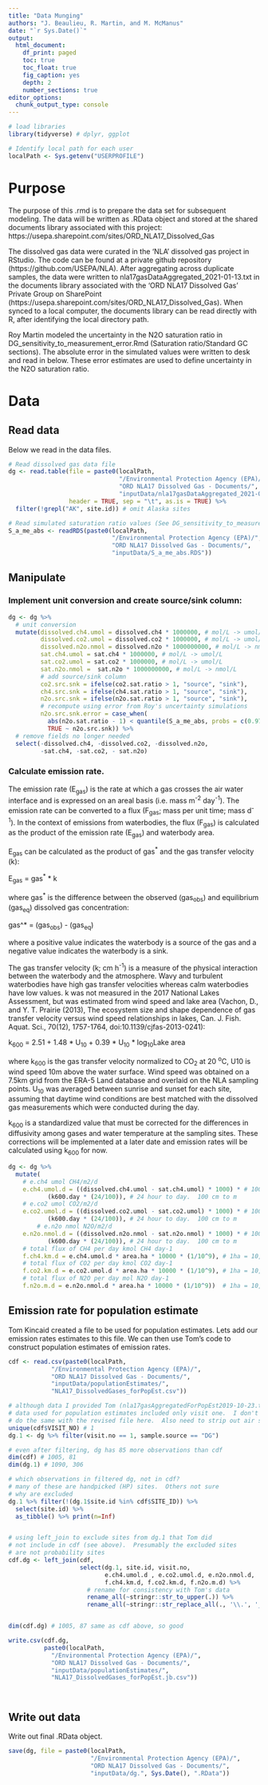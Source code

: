 ```yaml
---
title: "Data Munging"
authors: "J. Beaulieu, R. Martin, and M. McManus"
date: "`r Sys.Date()`"
output:
  html_document:
    df_print: paged
    toc: true
    toc_float: true
    fig_caption: yes
    depth: 2
    number_sections: true
editor_options: 
  chunk_output_type: console
---
```

```r
# load libraries
library(tidyverse) # dplyr, ggplot

# Identify local path for each user
localPath <- Sys.getenv("USERPROFILE")
```


# Purpose
The purpose of this .rmd is to prepare the data set for subsequent modeling.  The data will be written as .RData object and stored at the shared documents library associated with this project: https://usepa.sharepoint.com/sites/ORD_NLA17_Dissolved_Gas

The dissolved gas data were curated in the 'NLA' dissolved gas project in RStudio.  The code can be found at a private github repository (https://github.com/USEPA/NLA).  After aggregating across duplicate samples, the data were written to nla17gasDataAggregated_2021-01-13.txt in the documents library associated with the 'ORD NLA17 Dissolved Gas' Private Group on SharePoint (https://usepa.sharepoint.com/sites/ORD_NLA17_Dissolved_Gas).  When synced to a local computer, the documents library can be read directly with R, after identifying the local directory path.

Roy Martin modeled the uncertainty in the N2O saturation ratio in DG_sensitivity_to_measurement_error.Rmd (Saturation ratio/Standard GC sections). The absolute error in the simulated values were written to desk and read in below. These error estimates are used to define uncertainty in the N2O saturation ratio.

# Data
## Read data
Below we read in the data files.  

```r
# Read dissolved gas data file
dg <- read.table(file = paste0(localPath, 
                               "/Environmental Protection Agency (EPA)/",
                               "ORD NLA17 Dissolved Gas - Documents/",
                               "inputData/nla17gasDataAggregated_2021-02-01.txt"),
                 header = TRUE, sep = "\t", as.is = TRUE) %>%
  filter(!grepl("AK", site.id)) # omit Alaska sites

# Read simulated saturation ratio values (See DG_sensitivity_to_measurement_error.Rmd, Saturation ratio/Standard GC)
S_a_me_abs <- readRDS(paste0(localPath, 
                             "/Environmental Protection Agency (EPA)/",
                             "ORD NLA17 Dissolved Gas - Documents/",
                             "inputData/S_a_me_abs.RDS"))

```



## Manipulate
### Implement unit conversion and create source/sink column:
``` r
dg <- dg %>%
  # unit conversion
  mutate(dissolved.ch4.umol = dissolved.ch4 * 1000000, # mol/L -> umol/L
         dissolved.co2.umol = dissolved.co2 * 1000000, # mol/L -> umol/L,
         dissolved.n2o.nmol = dissolved.n2o * 1000000000, # mol/L -> nmol/L
         sat.ch4.umol = sat.ch4 * 1000000, # mol/L -> umol/L
         sat.co2.umol = sat.co2 * 1000000, # mol/L -> umol/L
         sat.n2o.nmol =  sat.n2o * 1000000000, # mol/L -> nmol/L
         # add source/sink column
         co2.src.snk = ifelse(co2.sat.ratio > 1, "source", "sink"),
         ch4.src.snk = ifelse(ch4.sat.ratio > 1, "source", "sink"),
         n2o.src.snk = ifelse(n2o.sat.ratio > 1, "source", "sink"),
         # recompute using error from Roy's uncertainty simulations
         n2o.src.snk.error = case_when(
           abs(n2o.sat.ratio - 1) < quantile(S_a_me_abs, probs = c(0.975)) ~ "undetermined",
           TRUE ~ n2o.src.snk)) %>%
  # remove fields no longer needed
  select(-dissolved.ch4, -dissolved.co2, -dissolved.n2o,
         -sat.ch4, -sat.co2, - sat.n2o)
```


### Calculate emission rate. 
The emission rate (E~gas~) is the rate at which a gas crosses the air water interface and is expressed on an areal basis (i.e. mass m^-2^ day^-1^).  The emission rate can be converted to a flux (F~gas~; mass per unit time; mass d^-1^).  In the context of emissions from waterbodies, the flux (F~gas~) is calculated as the product of the emission rate (E~gas~) and waterbody area.  

E~gas~ can be calculated as the product of gas^\*^ and the gas transfer velocity (k):

E~gas~ = gas^\*^ * k

where gas^\*^ is the difference between the observed (gas~obs~) and equilibrium (gas~eq~) dissolved gas concentration:

gas^\*\ = (gas~obs~) - (gas~eq~)

where a positive value indicates the waterbody is a source of the gas and a negative value indicates the waterbody is a sink.

The gas transfer velocity (k; cm h^-1^) is a measure of the physical interaction between the waterbody and the atmosphere.  Wavy and turbulent waterbodies have high gas transfer velocities whereas calm waterbodies have low values.  k was not measured in the 2017 National Lakes Assessment, but was estimated from wind speed and lake area (Vachon, D., and Y. T. Prairie (2013), The ecosystem size and shape dependence of gas transfer velocity versus wind speed relationships in lakes, Can. J. Fish. Aquat. Sci., 70(12), 1757-1764, doi:10.1139/cjfas-2013-0241):

k~600~ = 2.51 + 1.48 * U~10~ + 0.39 * U~10~ * log~10~Lake area

where k~600~ is the gas transfer velocity normalized to CO~2~ at 20 ^o^C, U10 is wind speed 10m above the water surface.  Wind speed was obtained on a 7.5km grid from the ERA-5 Land database and overlaid on the NLA sampling points.  U~10~ was averaged between sunrise and sunset for each site, assuming that daytime wind conditions are best matched with the dissolved gas measurements which were conducted during the day.

k~600~ is a standardized value that must be corrected for the differences in diffusivity among gases and water temperature at the sampling sites.  These corrections will be implemented at a later date and emission rates will be calculated using k~600~ for now.


```r
dg <- dg %>% 
  mutate(
    # e.ch4 umol CH4/m2/d 
    e.ch4.umol.d = ((dissolved.ch4.umol - sat.ch4.umol) * 1000) * # 1000 L to m3
           (k600.day * (24/100)), # 24 hour to day.  100 cm to m
    # e.co2 umol CO2/m2/d
    e.co2.umol.d = ((dissolved.co2.umol - sat.co2.umol) * 1000) * # 1000 L to m3
           (k600.day * (24/100)), # 24 hour to day.  100 cm to m
        # e.n2o nmol N2O/m2/d
    e.n2o.nmol.d = ((dissolved.n2o.nmol - sat.n2o.nmol) * 1000) * # 1000 L to m3
           (k600.day * (24/100)), # 24 hour to day.  100 cm to m
    # total flux of CH4 per day kmol CH4 day-1
    f.ch4.km.d = e.ch4.umol.d * area.ha * 10000 * (1/10^9), # 1ha = 10,000 m2. 10^9 umol->mmol->mol->kmol
    # total flux of CO2 per day kmol CO2 day-1
    f.co2.km.d = e.co2.umol.d * area.ha * 10000 * (1/10^9), # 1ha = 10,000 m2. 10^9 umol->mmol->mol->kmol
    # total flux of N2O per day mol N2O day-1
    f.n2o.m.d = e.n2o.nmol.d * area.ha * 10000 * (1/10^9))  # 1ha = 10,000 m2. 10^9 nmol->umol->mmol->mol


```

## Emission rate for population estimate
Tom Kincaid created a file to be used for population estimates.  Lets add our emission rates estimates to this file.  We can then use Tom's code to construct population estimates of emission rates.
```r
cdf <- read.csv(paste0(localPath,
            "/Environmental Protection Agency (EPA)/",
            "ORD NLA17 Dissolved Gas - Documents/",
            "inputData/populationEstimates/",
            "NLA17_DissolvedGases_forPopEst.csv"))

# although data I provided Tom (nla17gasAggregatedForPopEst2019-10-23.txt) included data from both visits,
# data used for population estimates included only visit one.  I don't know rationale for this, but will
# do the same with the revised file here.  Also need to strip out air samples.
unique(cdf$VISIT_NO) # 1
dg.1 <- dg %>% filter(visit.no == 1, sample.source == "DG")

# even after filtering, dg has 85 more observations than cdf
dim(cdf) # 1005, 81
dim(dg.1) # 1090, 306

# which observations in filtered dg, not in cdf?
# many of these are handpicked (HP) sites.  Others not sure
# why are excluded
dg.1 %>% filter(!(dg.1$site.id %in% cdf$SITE_ID)) %>%
  select(site.id) %>%
  as_tibble() %>% print(n=Inf)


# using left_join to exclude sites from dg.1 that Tom did
# not include in cdf (see above).  Presumably the excluded sites
# are not probability sites
cdf.dg <- left_join(cdf, 
                    select(dg.1, site.id, visit.no, 
                           e.ch4.umol.d , e.co2.umol.d, e.n2o.nmol.d, 
                           f.ch4.km.d, f.co2.km.d, f.n2o.m.d) %>%
                      # rename for consistency with Tom's data
                      rename_all(~stringr::str_to_upper(.)) %>% 
                      rename_all(~stringr::str_replace_all(., '\\.', '_')))


dim(cdf.dg) # 1005, 87 same as cdf above, so good

write.csv(cdf.dg, 
          paste0(localPath,
            "/Environmental Protection Agency (EPA)/",
            "ORD NLA17 Dissolved Gas - Documents/",
            "inputData/populationEstimates/",
            "NLA17_DissolvedGases_forPopEst.jb.csv"))

                

```


## Write out data
Write out final .RData object.
```r
save(dg, file = paste0(localPath,
                       "/Environmental Protection Agency (EPA)/",
                       "ORD NLA17 Dissolved Gas - Documents/",
                       "inputData/dg.", Sys.Date(), ".RData"))



```



